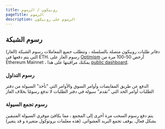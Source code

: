 ```yaml
---
title: روبيكون / الرسوم
pageTitle: الرسوم
description: الرسوم على روبيكون
---
```


## رسوم الشبكة

دفاتر طلبات روبيكون متصلة بالسلسلة ، وتتطلب جميع المعاملات رسوم الشبكة (الغاز) التي يتم دفعها في ETH. رسوم الغاز على [Optimism](https://www.optimism.io/) أرخص 50-100 مرة من Ethereum Mainnet ، يمكنك مراقبتها على هذا [public dashboard](https://public-grafana.optimism.io/d/9hkhMxn7z/public-dashboard?orgId=1&refresh=5m).

### رسوم التداول


<Callout type="note" title="Taker Fee: 0.01%">
الدفع عن طريق المقايضات وأوامر السوق والأوامر التي "تأخذ" السيولة من دفتر الطلبات
</Callout>

<Callout type="note" title="Maker Fee: 0%">
أوامر الحد التي "تقدم" سيولة في دفتر الطلبات لا تدفع رسومًا بخلاف الغاز
</Callout>

### رسوم تجمع السيولة

<Callout type="warning" title="Withdrawal Fee: 0.03%">
يتم دفع رسوم السحب مرة أخرى إلى المجمع ، مما يكافئ موفري السيولة المتبقين بشكل فعال. يوقف تجمع البريد العشوائي. (هذه معلمات بروتوكول متغيرة و
قد يتغير)
</Callout>